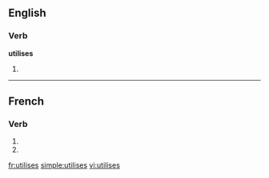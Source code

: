 {{also|utilisés}}
==English==

===Verb===
'''utilises'''

# {{third-person singular of|utilise}}

----

==French==

===Verb===
{{fr-verb-form}}

# {{conjugation of|utiliser||2|s|pres|ind|lang=fr}}
# {{conjugation of|utiliser||2|s|pres|sub|lang=fr}}

[[fr:utilises]]
[[simple:utilises]]
[[vi:utilises]]
